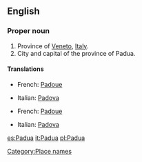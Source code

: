 ==English==

===Proper noun===
{{en-proper noun}}

# Province of [[Veneto]], [[Italy]].
# City and capital of the province of Padua.

====Translations====
{{trans-top|province}}
*French: [[Padoue]]
{{trans-mid}}
*Italian: [[Padova]]
{{trans-bottom}}

{{trans-top|city}}
*French: [[Padoue]]
{{trans-mid}}
*Italian: [[Padova]] {{f}}
{{trans-bottom}}

[[Category:Place names]]

[[es:Padua]]
[[it:Padua]]
[[pl:Padua]]